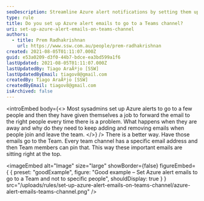 ```yaml
---
seoDescription: Streamline Azure alert notifications by setting them up to go directly to a Teams channel, eliminating the need for manual forwarding and ensuring important emails are easily accessible.
type: rule
title: Do you set up Azure alert emails to go to a Teams channel?
uri: set-up-azure-alert-emails-on-teams-channel
authors:
  - title: Prem Radhakrishnan
    url: https://www.ssw.com.au/people/prem-radhakrishnan
created: 2021-08-05T01:11:07.000Z
guid: e53a0209-d3f0-44b7-bdce-ea3bd599a1f6
lastUpdated: 2021-08-05T01:11:07.000Z
lastUpdatedBy: Tiago AraÃºjo [SSW]
lastUpdatedByEmail: tiagov8@gmail.com
createdBy: Tiago AraÃºjo [SSW]
createdByEmail: tiagov8@gmail.com
isArchived: false
---
```


<introEmbed
  body={<>
Most sysadmins set up Azure alerts to go to a few people and then they have given themselves a job to forward the email to the right people every time there is a problem. What happens when they are away and why do they need to keep adding and removing emails when people join and leave the team.
  </>}
/>
There is a better way. Have those emails go to the Team. Every team channel has a specific email address and then Team members can pin that. This way these important emails are sitting right at the top.

<imageEmbed
  alt="Image"
  size="large"
  showBorder={false}
  figureEmbed={ {
    preset: "goodExample",
    figure: "Good example – Set Azure alert emails to go to a Team and not to specific people",
    shouldDisplay: true
  } }
  src="/uploads/rules/set-up-azure-alert-emails-on-teams-channel/azure-alert-emails-teams-channel.png"
/>
